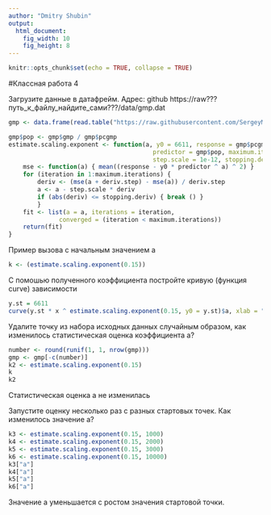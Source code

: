 ```yaml
---
author: "Dmitry Shubin"
output:
  html_document:
    fig_width: 10
    fig_height: 8
---
```


```r
knitr::opts_chunk$set(echo = TRUE, collapse = TRUE)
```
#Классная работа 4


Загрузите данные в датафрейм. Адрес: github    https://raw???путь_к_файлу_найдите_сами???/data/gmp.dat 
```r
gmp <- data.frame(read.table("https://raw.githubusercontent.com/SergeyMirvoda/MD-DA-2017/master/data/gmp.dat"))
```
```r
gmp$pop <- gmp$gmp / gmp$pcgmp
estimate.scaling.exponent <- function(a, y0 = 6611, response = gmp$pcgmp,
                                        predictor = gmp$pop, maximum.iterations = 100, deriv.step = 1 / 100,
                                        step.scale = 1e-12, stopping.deriv = 1 / 100) {
    mse <- function(a) { mean((response - y0 * predictor ^ a) ^ 2) }
    for (iteration in 1:maximum.iterations) {
        deriv <- (mse(a + deriv.step) - mse(a)) / deriv.step
        a <- a - step.scale * deriv
        if (abs(deriv) <= stopping.deriv) { break () }
        }
    fit <- list(a = a, iterations = iteration,
              converged = (iteration < maximum.iterations))
    return(fit)
}
```

Пример вызова с начальным значением a

```r
k <- (estimate.scaling.exponent(0.15))
```
С помошью полученного коэффициента постройте кривую (функция curve) зависимости

```r
y.st = 6611
curve(y.st * x ^ estimate.scaling.exponent(0.15, y0 = y.st)$a, xlab = "Население", ylab = "ВВП / Человек", from = 1, to = 1000)
```

Удалите точку из набора исходных данных случайным образом, как изменилось статистическая оценка коэффициента a?

```r
number <- round(runif(1, 1, nrow(gmp)))
gmp <- gmp[-c(number)]
k2 <- estimate.scaling.exponent(0.15)
k
k2
```
Статистическая оценка а не изменилась

Запустите оценку несколько раз с разных стартовых точек. Как изменилось значение a?
```r
k3 <- estimate.scaling.exponent(0.15, 1000)
k4 <- estimate.scaling.exponent(0.15, 2000)
k5 <- estimate.scaling.exponent(0.15, 3000)
k6 <- estimate.scaling.exponent(0.15, 10000)
k3["a"]
k4["a"]
k5["a"]
k6["a"]
```
Значение a уменьшается с ростом значения стартовой точки.

